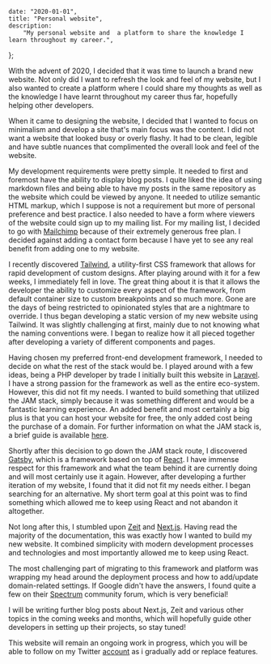 
    date: "2020-01-01",
    title: "Personal website",
    description:
        "My personal website and  a platform to share the knowledge I learn throughout my career.",
};

With the advent of 2020, I decided that it was time to launch a brand new website. Not only did I want to refresh the look and feel of my website, but I also wanted to create a platform where I could share my thoughts as well as the knowledge I have learnt throughout my career thus far, hopefully helping other developers.

When it came to designing the website, I decided that I wanted to focus on minimalism and develop a site that's main focus was the content. I did not want a website that looked busy or overly flashy. It had to be clean, legible and have subtle nuances that complimented the overall look and feel of the website.

My development requirements were pretty simple. It needed to first and foremost have the ability to display blog posts. I quite liked the idea of using markdown files and being able to have my posts in the same repository as the website which could be viewed by anyone. It needed to utilize semantic HTML markup, which I suppose is not a requirement but more of personal preference and best practice. I also needed to have a form where viewers of the website could sign up to my mailing list. For my mailing list, I decided to go with <a href="https://mailchimp.com/" className="font-bold underline text-blue-400 hover:text-blue-500">Mailchimp</a> because of their extremely generous free plan. I decided against adding a contact form because I have yet to see any real benefit from adding one to my website.

I recently discovered <a href="https://tailwindcss.com/" className="font-bold underline text-blue-400 hover:text-blue-500">Tailwind</a>, a utility-first CSS framework that allows for rapid development of custom designs. After playing around with it for a few weeks, I immediately fell in love. The great thing about it is that it allows the developer the ability to customize every aspect of the framework, from default container size to custom breakpoints and so much more. Gone are the days of being restricted to opinionated styles that are a nightmare to override. I thus began developing a static version of my new website using Tailwind. It was slightly challenging at first, mainly due to not knowing what the naming conventions were. I began to realize how it all pieced together after developing a variety of different components and pages.

Having chosen my preferred front-end development framework, I needed to decide on what the rest of the stack would be. I played around with a few ideas, being a PHP developer by trade I initially built this website in <a href="https://laravel.com/" className="font-bold underline text-blue-400 hover:text-blue-500">Laravel</a>. I have a strong passion for the framework as well as the entire eco-system. However, this did not fit my needs. I wanted to build something that utilized the JAM stack, simply because it was something different and would be a fantastic learning experience. An added benefit and most certainly a big plus is that you can host your website for free, the only added cost being the purchase of a domain. For further information on what the JAM stack is, a brief guide is available <a href="https://jamstack.wtf/" className="font-bold underline text-blue-400 hover:text-blue-500">here</a>.

Shortly after this decision to go down the JAM stack route, I discovered <a href="https://www.gatsbyjs.org/" className="font-bold underline text-blue-400 hover:text-blue-500">Gatsby</a>, which is a framework based on top of <a href="https://reactjs.org/" className="font-bold underline text-blue-400 hover:text-blue-500">React</a>. I have immense respect for this framework and what the team behind it are currently doing and will most certainly use it again. However, after developing a further iteration of my website, I found that it did not fit my needs either. I began searching for an alternative. My short term goal at this point was to find something which allowed me to keep using React and not abandon it altogether.

Not long after this, I stumbled upon <a href="https://zeit.co/" className="font-bold underline text-blue-400 hover:text-blue-500">Zeit</a> and <a href="https://nextjs.org" className="font-bold underline text-blue-400 hover:text-blue-500">Next.js</a>. Having read the majority of the documentation, this was exactly how I wanted to build my new website. It combined simplicity with modern development processes and technologies and most importantly allowed me to keep using React.

The most challenging part of migrating to this framework and platform was wrapping my head around the deployment process and how to add/update domain-related settings. If Google didn't have the answers, I found quite a few on their <a href="https://spectrum.chat/zeit/" className="font-bold underline text-blue-400 hover:text-blue-500">Spectrum</a> community forum, which is very beneficial!

I will be writing further blog posts about Next.js, Zeit and various other topics in the coming weeks and months, which will hopefully guide other developers in setting up their projects, so stay tuned!

This website will remain an ongoing work in progress, which you will be able to follow on my Twitter <a href="https://twitter.com/thesunilbagde" className="font-bold underline text-blue-400 hover:text-blue-500">account</a> as i gradually add or replace features.
